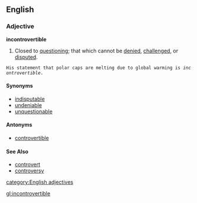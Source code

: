 ==English==

===Adjective===
'''incontrovertible'''
#Closed to [[question]]ing; that which cannot be [[denied]], [[challenged]], or [[disputed]].
 His statement that polar caps are melting due to global warming is ''incontrovertible''.
====Synonyms====
*[[indisputable]]
*[[undeniable]]
*[[unquestionable]]

====Antonyms====
*[[controvertible]]

====See Also====
*[[controvert]]
*[[controversy]]

[[category:English adjectives]]

[[gl:incontrovertible]]